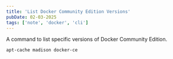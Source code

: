 ```yaml
---
title: 'List Docker Community Edition Versions'
pubDate: 02-03-2025
tags: ['note', 'docker', 'cli']
---
```


A command to list specific versions of Docker Community Edition.

```bash
apt-cache madison docker-ce
```

<CopyButton />